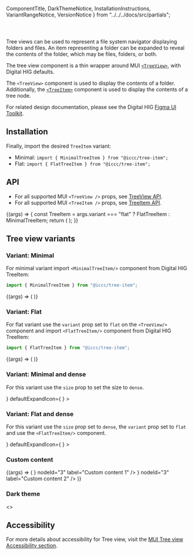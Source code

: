   ComponentTitle,
  DarkThemeNotice,
  InstallationInstructions,
  VariantRangeNotice,
  VersionNotice
} from "../../../docs/src/partials";

<Meta
  args={TreeView.defaultProps}
  argTypes={componentArgs}
  component={TreeView}
  id="components/tree-view"
  title="Digital HIG/Components/Tree view"
/>

<ComponentTitle name="Tree view" status="Stable" />

<code>
  <VersionNotice packageName="tree-view" version={version} />
</code>

Tree views can be used to represent a file system navigator displaying folders and files. An item representing a folder can be expanded to reveal the contents of the folder, which may be files, folders, or both.

The tree view component is a thin wrapper around MUI [`<TreeView>`](https://mui.com/material-ui/api/tree-view/), with Digital HIG defaults.

The `<TreeView>` component is used to display the contents of a folder. Additionally, the [`<TreeItem>`](https://mui.com/material-ui/api/tree-item/) component is used to display the contents of a tree node.

For related design documentation, please see the Digital HIG [Figma UI Toolkit](https://www.figma.com/file/Eks986gkqncHjkLnwQjO7g/iccc-sticker-sheets?node-id=4246%3A314582&t=iL4WgXwqDMZvxUAw-1).

## Installation

<InstallationInstructions
  componentImport="TreeView"
  name={name}
  peerDependencies={peerDependencies}
/>

Finally, import the desired `TreeItem` variant:

- Minimal: `import { MinimalTreeItem } from "@iccc/tree-item";`
- Flat: `import { FlatTreeItem } from "@iccc/tree-item";`

## API

- For all supported MUI `<TreeView />` props, see [TreeView API](https://mui.com/material-ui/api/tree-view/).
- For all supported MUI `<TreeItem />` props, see [TreeItem API](https://mui.com/material-ui/api/tree-item/).

<Canvas>
  <Story name="API">
    {(args) => {
      const TreeItem = args.variant === "flat" ? FlatTreeItem : MinimalTreeItem;
      return (
        <TreeView {...args} aria-label="minimal tree view">
          <TreeItem nodeId="1" label="Applications">
            <TreeItem nodeId="2" label="Calendar" />
            <TreeItem nodeId="3" label="Calculator" />
            <TreeItem nodeId="4" label="Spreadsheets">
              <TreeItem nodeId="5" label="Excel" />
              <TreeItem nodeId="6" label="Forms" />
              <TreeItem nodeId="7" label="Charts">
                <TreeItem nodeId="8" label="Bar" />
                <TreeItem nodeId="9" label="Line" />
                <TreeItem nodeId="10" label="Disabled" disabled />
              </TreeItem>
            </TreeItem>
          </TreeItem>
          <TreeItem nodeId="11" label="Documents">
            <TreeItem nodeId="12" label="OSS" />
            <TreeItem nodeId="13" label="MUI">
              <TreeItem nodeId="14" label="index.js" />
            </TreeItem>
          </TreeItem>
          <TreeItem nodeId="15" label="Disabled" disabled></TreeItem>
        </TreeView>
      );
    }}
  </Story>
</Canvas>

<ArgsTable story="API" />

## Tree view variants

<VariantRangeNotice />

### Variant: Minimal

For minimal variant import `<MinimalTreeItem/>` component from Digital HIG TreeItem:

```jsx
import { MinimalTreeItem } from "@iccc/tree-item";
```

<Canvas>
  <Story name="Variant: minimal">
    {(args) => (
      <TreeView {...args} aria-label="minimal tree view">
        <MinimalTreeItem nodeId="1" label="Applications">
          <MinimalTreeItem nodeId="2" label="Calendar" />
          <MinimalTreeItem nodeId="3" label="Calculator" />
          <MinimalTreeItem nodeId="4" label="Spreadsheets">
            <MinimalTreeItem nodeId="5" label="Excel" />
            <MinimalTreeItem nodeId="6" label="Forms" />
            <MinimalTreeItem nodeId="7" label="Charts">
              <MinimalTreeItem nodeId="8" label="Bar" />
              <MinimalTreeItem nodeId="9" label="Line" />
              <MinimalTreeItem nodeId="10" label="Disabled" disabled />
            </MinimalTreeItem>
          </MinimalTreeItem>
        </MinimalTreeItem>
        <MinimalTreeItem nodeId="11" label="Documents">
          <MinimalTreeItem nodeId="12" label="OSS" />
          <MinimalTreeItem nodeId="13" label="MUI">
            <MinimalTreeItem nodeId="14" label="index.js" />
          </MinimalTreeItem>
        </MinimalTreeItem>
        <MinimalTreeItem
          nodeId="15"
          label="Disabled"
          disabled
        ></MinimalTreeItem>
      </TreeView>
    )}
  </Story>
</Canvas>

### Variant: Flat

For flat variant use the `variant` prop set to `flat` on the `<TreeView/>` component and import `<FlatTreeItem/>` component from Digital HIG TreeItem:

```jsx
import { FlatTreeItem } from "@iccc/tree-item";
```

<Canvas>
  <Story name="Variant: flat">
    {(args) => (
      <TreeView {...args} variant="flat" aria-label="flat tree view">
        <FlatTreeItem nodeId="1" label="Applications">
          <FlatTreeItem nodeId="2" label="Calendar" />
          <FlatTreeItem nodeId="3" label="Calculator" />
          <FlatTreeItem nodeId="4" label="Spreadsheets">
            <FlatTreeItem nodeId="5" label="Excel" />
            <FlatTreeItem nodeId="6" label="Forms" />
            <FlatTreeItem nodeId="7" label="Charts">
              <FlatTreeItem nodeId="8" label="Bar" />
              <FlatTreeItem nodeId="9" label="Line" />
              <FlatTreeItem nodeId="10" label="Disabled" disabled />
            </FlatTreeItem>
          </FlatTreeItem>
        </FlatTreeItem>
        <FlatTreeItem nodeId="11" label="Documents">
          <FlatTreeItem nodeId="12" label="OSS" />
          <FlatTreeItem nodeId="13" label="MUI">
            <FlatTreeItem nodeId="14" label="index.js" />
          </FlatTreeItem>
        </FlatTreeItem>
        <FlatTreeItem nodeId="15" label="Disabled" disabled />
      </TreeView>
    )}
  </Story>
</Canvas>

### Variant: Minimal and dense

For this variant use the `size` prop to set the size to `dense`.

<Canvas>
  <Story name="Variant: Minimal and dense">
    <TreeView
      size="dense"
      aria-label="minimal tree view"
      defaultCollapseIcon={
        <SvgIcon>
          <CaretDownIcon />
        </SvgIcon>
      }
      defaultExpandIcon={
        <SvgIcon>
          <CaretRight />
        </SvgIcon>
      }
    >
      <MinimalTreeItem nodeId="1" label="Applications">
        <MinimalTreeItem nodeId="2" label="Calendar" />
        <MinimalTreeItem nodeId="3" label="Calculator" />
        <MinimalTreeItem nodeId="4" label="Spreadsheets">
          <MinimalTreeItem nodeId="5" label="Excel" />
          <MinimalTreeItem nodeId="6" label="Forms" />
          <MinimalTreeItem nodeId="7" label="Charts">
            <MinimalTreeItem nodeId="8" label="Bar" />
            <MinimalTreeItem nodeId="9" label="Line" />
            <MinimalTreeItem nodeId="10" label="Disabled" disabled />
          </MinimalTreeItem>
        </MinimalTreeItem>
      </MinimalTreeItem>
      <MinimalTreeItem nodeId="11" label="Documents">
        <MinimalTreeItem nodeId="12" label="OSS" />
        <MinimalTreeItem nodeId="13" label="MUI">
          <MinimalTreeItem nodeId="14" label="index.js" />
        </MinimalTreeItem>
      </MinimalTreeItem>
      <MinimalTreeItem nodeId="15" label="Disabled" disabled></MinimalTreeItem>
    </TreeView>
  </Story>
</Canvas>

### Variant: Flat and dense

For this variant use the `size` prop set to `dense`, the `variant` prop set to `flat` and use the `<FlatTreeItem/>` component.

<Canvas>
  <Story name="Variant: Flat and dense">
    <TreeView
      size="dense"
      variant="flat"
      aria-label="flat tree view"
      defaultCollapseIcon={
        <SvgIcon>
          <CaretDownIcon />
        </SvgIcon>
      }
      defaultExpandIcon={
        <SvgIcon>
          <CaretRight />
        </SvgIcon>
      }
    >
      <FlatTreeItem nodeId="1" label="Applications">
        <FlatTreeItem nodeId="2" label="Calendar" />
        <FlatTreeItem nodeId="3" label="Calculator" />
        <FlatTreeItem nodeId="4" label="Spreadsheets">
          <FlatTreeItem nodeId="5" label="Excel" />
          <FlatTreeItem nodeId="6" label="Forms" />
          <FlatTreeItem nodeId="7" label="Charts">
            <FlatTreeItem nodeId="8" label="Bar" />
            <FlatTreeItem nodeId="9" label="Line" />
            <FlatTreeItem nodeId="10" label="Disabled" disabled />
          </FlatTreeItem>
        </FlatTreeItem>
      </FlatTreeItem>
      <FlatTreeItem nodeId="11" label="Documents">
        <FlatTreeItem nodeId="12" label="OSS" />
        <FlatTreeItem nodeId="13" label="MUI">
          <FlatTreeItem nodeId="14" label="index.js" />
        </FlatTreeItem>
      </FlatTreeItem>
      <FlatTreeItem nodeId="15" label="Disabled" disabled />
    </TreeView>
  </Story>
</Canvas>

### Custom content

<Canvas>
  <Story name="Custom content">
    {(args) => (
      <TreeView {...args} aria-label="minimal tree view">
        <MinimalTreeItem nodeId="1" label="Applications">
          <MinimalTreeItem nodeId="2" label="Calendar">
            <Box
              sx={{
                padding: "8px 8px 8px 32px"
              }}
            >
              <FormControlLabel
                control={<Checkbox />}
                nodeId="3"
                label="Custom content 1"
              />
            </Box>
            <Box
              sx={{
                padding: "8px 8px 8px 32px"
              }}
            >
              <FormControlLabel
                control={<Checkbox />}
                nodeId="3"
                label="Custom content 2"
              />
            </Box>
          </MinimalTreeItem>
        </MinimalTreeItem>
      </TreeView>
    )}
  </Story>
</Canvas>

### Dark theme

<DarkThemeNotice />

<Canvas>
  <Story name="Dark theme" parameters={{ theme: "dark" }}>
    <>
      <TreeView aria-label="dark theme minimal tree view">
        <MinimalTreeItem nodeId="1" label="Minimal">
          <MinimalTreeItem nodeId="2" label="Lorem">
            <MinimalTreeItem nodeId="3" label="Ipsum">
              <MinimalTreeItem nodeId="4" label="Dolor" />
              <MinimalTreeItem nodeId="5" label="Disabled" disabled />
            </MinimalTreeItem>
          </MinimalTreeItem>
        </MinimalTreeItem>
        <MinimalTreeItem nodeId="6" label="Disabled" disabled />
      </TreeView>
      <Box my={6} />
      <TreeView variant="flat" aria-label="dark theme flat tree view">
        <FlatTreeItem nodeId="1" label="Flat">
          <FlatTreeItem nodeId="2" label="Lorem">
            <FlatTreeItem nodeId="3" label="Ipsum">
              <FlatTreeItem nodeId="4" label="Dolor" />
              <FlatTreeItem nodeId="5" label="Disabled" disabled />
            </FlatTreeItem>
          </FlatTreeItem>
        </FlatTreeItem>
        <FlatTreeItem nodeId="6" label="Disabled" disabled />
      </TreeView>
      <Box my={6} />
      <TreeView size="dense" aria-label="dark theme minimal tree view">
        <MinimalTreeItem nodeId="1" label="Minimal and dense">
          <MinimalTreeItem nodeId="2" label="Lorem">
            <MinimalTreeItem nodeId="3" label="Ipsum">
              <MinimalTreeItem nodeId="4" label="Dolor" />
              <MinimalTreeItem nodeId="5" label="Disabled" disabled />
            </MinimalTreeItem>
          </MinimalTreeItem>
        </MinimalTreeItem>
        <MinimalTreeItem nodeId="6" label="Disabled" disabled />
      </TreeView>
      <Box my={6} />
      <TreeView
        variant="flat"
        size="dense"
        aria-label="dark theme flat tree view"
      >
        <FlatTreeItem nodeId="1" label="Flat and dense">
          <FlatTreeItem nodeId="2" label="Lorem">
            <FlatTreeItem nodeId="3" label="Ipsum">
              <FlatTreeItem nodeId="4" label="Dolor" />
              <FlatTreeItem nodeId="5" label="Disabled" disabled />
            </FlatTreeItem>
          </FlatTreeItem>
        </FlatTreeItem>
        <FlatTreeItem nodeId="6" label="Disabled" disabled />
      </TreeView>
    </>
  </Story>
</Canvas>

## Accessibility

For more details about accessibility for Tree view, visit the [MUI Tree view Accessibility section](https://mui.com/material-ui/react-tree-view/#accessibility).
